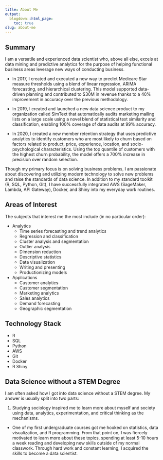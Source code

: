 ```yaml
---
title: About Me
output: 
  blogdown::html_page:
    toc: true
slug: about-me
---
```


## Summary

I am a versatile and experienced data scientist who, above all else, excels at data mining and predictive analytics for the purpose of helping functional business areas leverage new ways of conducting business. 

- In 2017, I created and executed a new way to predict Medicare Star measure thresholds using a blend of linear regression, ARIMA forecasting, and hierarchical clustering. This model supported data-driven planning and contributed to $30M in revenue thanks to a 40% improvement in accuracy over the previous methodology. 

- In 2019, I created and launched a new data science product to my organization called SimText that automatically audits marketing mailing lists on a large scale using a novel blend of statistical text similarity and classification, enabling 100% coverage of data audits at 99% accuracy.

- In 2020, I created a new member retention strategy that uses predictive analytics to identify customers who are most likely to churn based on factors related to product, price, experience, location, and socio-psychological characteristics. Using the top quantile of customers with the highest churn probability, the model offers a 700% increase in precision over random selection.

Though my primary focus is on solving business problems, I am passionate about discovering and utilizing modern technology to solve new problems and raise the standards of data science. In addition to my standard toolkit (R, SQL, Python, Git), I have successfully integrated AWS (SageMaker, Lambda, API Gateway), Docker, and Shiny into my everyday work routines.

## Areas of Interest

The subjects that interest me the most include (in no particular order):

- Analytics
  - Time series forecasting and trend analytics
  - Regression and classification
  - Cluster analysis and segmentation
  - Outlier analysis
  - Dimension reduction
  - Descriptive statistics
  - Data visualization
  - Writing and presenting
  - Productionizing models
- Applications
  - Customer analytics
  - Customer segmentation
  - Marketing analytics
  - Sales analytics
  - Demand forecasting
  - Geographic segmentation

## Technology Stack

- R
- SQL
- Python
- AWS
- Git
- Docker
- R Shiny

## Data Science without a STEM Degree

I am often asked how I got into data science without a STEM degree. My answer is usually split into two parts:

1. Studying sociology inspired me to learn more about myself and society using data, analytics, experimentation, and critical thinking as the mechanisms.

- One of my first undergraduate courses got me hooked on statistics, data visualization, and R programming. From that point on, I was fiercely motivated to learn more about these topics, spending at least 5-10 hours a week reading and developing new skills outside of my normal classwork. Through hard work and constant learning, I acquired the skills to become a data scientist.
